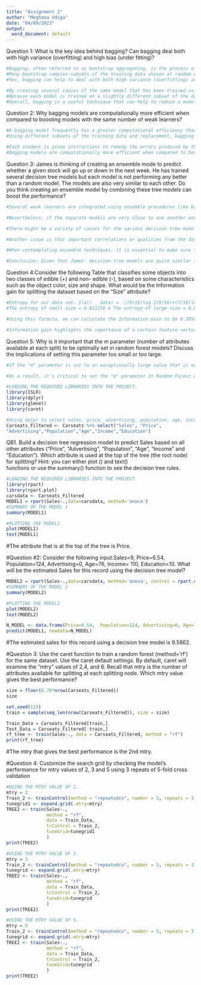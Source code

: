 ---
title: "Assignment 2"
author: "Meghana Udiga"
date: "04/09/2023"
output:
  word_document: default
---
Question 1: What is the key idea behind bagging? Can bagging deal both with high variance (overfitting) and high bias (under fitting)?

```{r}
#Bagging, often referred to as bootstrap aggregating, is the process of training many instances of the same model on different subsets of the training data, then pooling their predictions to boost a model's stability and accuracy.
#Many bootstrap samples—subsets of the training data chosen at random with replacement—are produced from the training data as part of the bagging phase. Each bootstrap sample is then used to train a distinct instance of the model. The forecasts from all the models are then combined to provide the final prediction, which is frequently determined by taking the mean or majority vote.
#Yes, bagging can help to deal with both high variance (overfitting) and high bias (underfitting) in a model.

#By creating several copies of the same model that has been trained using different subsets of the training data, bagging reduces the variance of the predictions. Hence, overfitting is avoided. Overfitting, which occurs when a model is exceedingly complex and fits the training data too closely, might cause it to perform poorly when used with new, untrained data. By combining the predictions of several models trained on distinct subsets of the data, bagging reduces the risk of overfitting and produces predictions that are more accurate and dependable.
#Because each model is trained on a slightly different subset of the data, bagging can also help to reduce the bias of the predictions. Underfitting, which occurs when a model is oversimplified and fails to understand the underlying patterns in the data, can cause it to perform poorly on both the training and test sets of data. The models can explore more of the feature space and identify more underlying patterns via bagging, which can help to reduce underfitting. It accomplishes this by training a large number of models on distinct data subsets.
#Overall, bagging is a useful technique that can help to reduce a model's strong bias and high volatility, enhancing performance on new, untested data.

```
Question 2: Why bagging models are computationally more efficient when compared to boosting models with the same number of weak learners?
```{r}

#A bagging model frequently has a greater computational efficiency than a boosting model with the same number of weak learners due to differences in the training processes between the two types of models.
#Using different subsets of the training data and replacement, bagging is the process of training several instances of the same model individually. The ability to train every instance simultaneously can greatly speed up the training process. Due to their independence, the instances may also be taught using a variety of computational tools, which might further boost the process' efficiency.

#Each student is given instructions to remedy the errors produced by the learners who came before them while weak learners are gradually schooled in boosting. This sequential training strategy may take longer than bagging since weak learners depend on others who came before them. Boosting can be more computationally expensive even if each weak learner is frequently more complex than the individual examples used in bagging.
#Bagging models are computationally more efficient when compared to boosting models with the same number of weak learners since they train the instances independently and concurrently, as opposed to boosting models' sequential training procedure and potentially more complex learners.

```
Question 3: James is thinking of creating an ensemble mode to predict whether a given stock will go up or down in the next week. He has trained several decision tree models but each model is not performing any better than a random model. The models are also very similar to each other. Do you think creating an ensemble model by combining these tree models can boost the performance?
```{r}
#Several weak learners are integrated using ensemble procedures like bagging and boosting to create a more robust, accurate model. The idea behind ensemble approaches is that by integrating a number of imperfect models with various flaws, the faults will balance out and provide a more accurate model that is less prone to overfitting.

#Nevertheless, if the separate models are very close to one another and are not outperforming a random model, integrating them is unlikely to produce an observable improvement in performance. It is possible that the ensemble model will perform poorly because of its higher level of complexity and propensity for overfitting.

#There might be a variety of causes for the various decision tree models' subpar performance. For instance, the models could be very intricate and overfit to the training set of data. Decision trees have a tendency to overfit, especially when they are deep or the training set includes a large number of attributes. If so, utilizing ensemble approaches to integrate the models could not be advantageous and might perhaps make overfitting worse.

#Another issue is that important correlations or qualities from the data are absent from the models. Decision trees have a tendency to be biased and can miss subtle or complex patterns in the data. If this is the case, merging the models might not be able to address the underlying issues or significantly improve performance.

#When contemplating ensemble techniques, it is essential to make sure that the separate models are diverse and generate unique errors. This is done so that ensemble approaches, which aim to reduce forecast variance, may aggregate the results of numerous separate and distinct models. If the individual models are too similar or often make the same mistakes, combining the models could not produce a discernible performance boost.

#Conclusion: Given that James' decision tree models are quite similar to one another and don't perform much better than a random model, it seems unlikely that combining them would significantly increase performance. He can experiment with other modeling techniques or look into more traits and data sources to improve the model's performance. Alternatively, he can investigate and address the reasons behind the poor performance of the decision tree models before considering ensemble methods.

```
Question 4:Consider the following Table that classifies some objects into two classes of edible (+) and non- edible (-), based on some characteristics such as the object color, size and shape. What would be the Information gain for splitting the dataset based on the “Size” attribute?
```{r}
#Entropy for our data set: I(all _ data) = -[(9/16)log 2(9/16)+(7/16)log2(7/16)] = 0.98361
#The entropy of small size = 0.811278 & The entropy of large size = 0.954434.

#Using this formula, we can calculate the Information Gain to be 0.105843.

#Information gain highlights the importance of a certain feature vector attribute. Thus, the information gain of the size characteristic in this case is. It is 0.10578144 essential.
```
Question 5: Why is it important that the m parameter (number of attributes available at each split) to be optimally set in random forest models? Discuss the implications of setting this parameter too small or too large.

```{r}
#If the "m" parameter is set to an exceptionally large value that is near to the entire number of features ("p"), each node will select practically all characteristics, leading to a lack of diversity among various trees. The model will thereafter become too complex, have a large variance, and maybe overfit. Nevertheless, if the "m" value is set too low, the number of qualities that each node may represent will be restricted, which may make it more difficult for the decision tree to detect significant correlations between the features. As a result, the model will be biased and too simplistic, which might lead to underfitting.

#As a result, it's critical to set the "m" parameter in Random Forest models to an appropriate value. The best value for "m" is dependent on the specific problem at hand and is best thought of as a tuning parameter. In general, a good place to start is to set "m" to the square root of the number of features for classification problems and to the logarithm base 2 of the number of features for regression problems. It is necessary to experiment with different values of "m" in order to find the optimum one that strikes a balance between bias and variety. It's important to keep in mind that Random Forest models are designed to utilize the diversity of unique decision trees, and that attaining this goal by setting "m" to an appropriate value can help.


```
```{r}
#LOADING THE REQUIRED LIBRARIES INTO THE PROJECT. 
library(ISLR)
library(dplyr)
library(glmnet)
library(caret)
```
```{r}
#Using dplyr to select sales, price, advertising, population, age, income, and education.
Carseats_Filtered <- Carseats %>% select("Sales", "Price", 
"Advertising","Population","Age","Income","Education")

```
QB1. Build a decision tree regression model to predict Sales based on all other attributes 
("Price", "Advertising", "Population", "Age", "Income" and "Education").  Which attribute is used 
at the top of the tree (the root node) for splitting? Hint: you can either plot () and text()  
functions or use the summary() function to see the decision tree rules.  
```{r}
#LOADING THE REQUIRED LIBRARIES INTO THE PROJECT. 
library(rpart)
library(rpart.plot)
carsdata <- Carseats_Filtered
MODEL1 = rpart(Sales~.,data=carsdata, method='anova')
#SUMMARY OF THE MODEL 1
summary(MODEL1)
```


```{r}
#PLOTTING THE MODEL1
plot(MODEL1)
text(MODEL1)
```
#The attribute that is at the top of the tree is Price.

#Question #2: Consider the following input:Sales=9, Price=6.54, Population=124, Advertising=0, Age=76, Income= 110, Education=10. What will be the estimated Sales for this record using the decision tree model?

```{r}
MODEL2 = rpart(Sales~.,data=carsdata, method='anova', control = rpart.control(minsplit = 60 ))
#SUMMARY OF THE MODEL 2
summary(MODEL2)
```

```{r}
#PLOTTING THE MODEL2
plot(MODEL2)
text(MODEL2)
```

```{r}
N_MODEL <- data.frame(Price=6.54,  Population=124, Advertising=0, Age=76, Income= 110, Education=10)
predict(MODEL1, newdata=N_MODEL)
```

#The estimated sales for this record using a decision tree model is 9.5862.

#Question 3:  Use the caret function to train a random forest (method=’rf’) for the same dataset. Use the caret default settings. By default, caret will examine the “mtry” values of 2,4, and 6. Recall that mtry is the number of attributes available for splitting at each splitting node. Which mtry value gives the best performance?

```{r}
size = floor(0.70*nrow(Carseats_Filtered))
size
```

```{r}
set.seed(123)
train = sample(seq_len(nrow(Carseats_Filtered)), size = size)

Train_Data = Carseats_Filtered[train,]
Test_Data = Carseats_Filtered[-train,]
rf_tree <- train(Sales~., data = Carseats_Filtered, method = "rf")
print(rf_tree)
```

#The mtry that gives the best performance is the 2nd mtry. 


#Question 4: Customize the search grid by checking the model’s performance for mtry values of 2, 3 and 5 using 3 repeats of 5-fold cross validation


```{r}
#USING THE MTRY VALUE OF 2.
mtry = 2
Train_2 <- trainControl(method = "repeatedcv", number = 5, repeats = 3)
tunegrid1 <- expand.grid(.mtry=mtry)
TREE2 <- train(Sales~.,
               method = "rf",
               data = Train_Data,
               trControl = Train_2,
               tuneGrid=tunegrid1
               )
print(TREE2)
```


```{r}
#USING THE MTRY VALUE OF 3.
mtry = 3
Train_2 <- trainControl(method = "repeatedcv", number = 5, repeats = 3)
tunegrid <- expand.grid(.mtry=mtry)
TREE2 <- train(Sales~.,
               method = "rf",
               data = Train_Data,
               trControl = Train_2,
               tuneGrid=tunegrid
               )
print(TREE2)
```
```{r}

#USING THE MTRY VALUE OF 5.
mtry = 5
Train_2 <- trainControl(method = "repeatedcv", number = 5, repeats = 3)
tunegrid <- expand.grid(.mtry=mtry)
TREE2 <- train(Sales~.,
               method = "rf",
               data = Train_Data,
               trControl = Train_2,
               tuneGrid=tunegrid
               )
print(TREE2)

```
